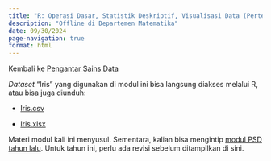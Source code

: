```yaml
---
title: "R: Operasi Dasar, Statistik Deskriptif, Visualisasi Data (Pertemuan 3)"
description: "Offline di Departemen Matematika"
date: 09/30/2024
page-navigation: true
format: html
---
```


Kembali ke [Pengantar Sains Data](./psd2024.qmd)

*Dataset* "Iris" yang digunakan di modul ini bisa langsung diakses melalui R, atau bisa juga diunduh:

* [Iris.csv](./Iris.csv)

* [Iris.xlsx](./Iris.xlsx)

Materi modul kali ini menyusul. Sementara, kalian bisa mengintip [modul PSD tahun lalu](../../../2023/ganjil/psd/Pekan%201/modul1.qmd). Untuk tahun ini, perlu ada revisi sebelum ditampilkan di sini.
